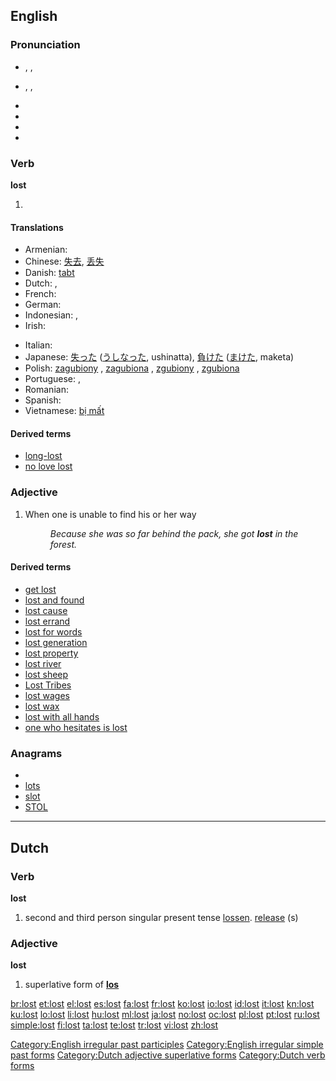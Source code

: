 ==English==

{{rank|friends|forth|fire|379|lost|human|kept|business}}

===Pronunciation===
* {{a|UK}} {{enPR|lŏst}}, {{IPA|/lɒst/}}, {{SAMPA|/lQst/}}
* {{a|GenAM}} {{enPR|lôst}}, {{IPA|/lɔst/}}, {{SAMPA|/lOst/}}
* {{audio|En-ca-lost.ogg|Audio (CA)}}
* {{audio|en-us-lost.ogg|Audio (US)}}
* {{audio|En-uk-lost.ogg|Audio (UK)}}
* {{rhymes|ɒst}}

===Verb===
'''lost'''

# {{past of|lose}}

====Translations====
{{trans-top|past tense of "lose"}}
* Armenian: {{t|hy|կորած|tr=koraç}}
* Chinese: [[失去]], [[丢失]]
* Danish: [[tabt]]
* Dutch: {{t-|nl|verloren}}, {{t-|nl|verdwaald}}
* French: {{t+|fr|perdu}}
* German: {{t+|de|verloren}}
* Indonesian: {{t+|id|hilang|alt=kehilangan|xs=Indonesian}}, {{t-|id|kalah|xs=Indonesian}}
* Irish: {{t-|ga|caillte|xs=Irish}}
{{trans-mid}}
* Italian: {{t+|it|perso}}
* Japanese: [[失った]] ([[うしなった]], ushinatta), [[負けた]] ([[まけた]], maketa)
* Polish: [[zagubiony]] {{m}} , [[zagubiona]] {{m}}, [[zgubiony]] {{m}}, [[zgubiona]] {{f}}
* Portuguese: {{t+|pt|perdido|m}}, {{t+|pt|perdida|f}}
* Romanian: {{t-|ro|pierdut}}
* Spanish: {{t+|es|perdido|m}}
* Vietnamese: [[bị mất]]
{{trans-bottom}}

====Derived terms====
* [[long-lost]]
* [[no love lost]]

===Adjective===
{{en-adj}}

# When one is unable to find his or her way
#: ''Because she was so far behind the pack, she got '''lost''' in the forest.''

====Derived terms====
* [[get lost]]
* [[lost and found]]
* [[lost cause]]
* [[lost errand]]
* [[lost for words]]
* [[lost generation]]
* [[lost property]]
* [[lost river]]
* [[lost sheep]]
* [[Lost Tribes]]
* [[lost wages]]
* [[lost wax]]
* [[lost with all hands]]
* [[one who hesitates is lost]]

===Anagrams===
* {{alphagram|lost}}
* [[lots#English|lots]]
* [[slot#English|slot]]
* [[STOL#English|STOL]]

[[Category:English irregular past participles]]
[[Category:English irregular simple past forms]]

----

==Dutch==

===Verb===
'''lost'''

# second and third person singular present tense [[lossen]]. [[release]] (s)

===Adjective===
'''lost'''

# superlative form of '''[[los#Dutch|los]]'''

[[Category:Dutch adjective superlative forms]]
[[Category:Dutch verb forms]]

[[br:lost]]
[[et:lost]]
[[el:lost]]
[[es:lost]]
[[fa:lost]]
[[fr:lost]]
[[ko:lost]]
[[io:lost]]
[[id:lost]]
[[it:lost]]
[[kn:lost]]
[[ku:lost]]
[[lo:lost]]
[[li:lost]]
[[hu:lost]]
[[ml:lost]]
[[ja:lost]]
[[no:lost]]
[[oc:lost]]
[[pl:lost]]
[[pt:lost]]
[[ru:lost]]
[[simple:lost]]
[[fi:lost]]
[[ta:lost]]
[[te:lost]]
[[tr:lost]]
[[vi:lost]]
[[zh:lost]]